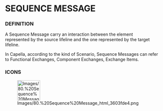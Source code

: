             
= SEQUENCE MESSAGE =
 
=== DEFINITION ===
 
A Sequence Message carry an interaction between the element represented by the source lifeline and the one represented by the target lifeline.

 
In Capella, according to the kind of Scenario, Sequence Messages can refer to Functional Exchanges, Component Exchanges, Exchange Items.

 
=== ICONS ===
 
[[Image:Images/80.%20Sequence%20Message_html_3603fde4.png|75x66px]]

 
<br>

   